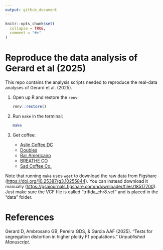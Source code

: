 ```yaml
---
output: github_document
---
```


<!-- README.md is generated from README.Rmd. Please edit that file -->

```r
knitr::opts_chunk$set(
  collapse = TRUE,
  comment = "#>"
)
```

# Reproduce the data analysis of Gerard et al (2025)

<!-- badges: start -->
<!-- badges: end -->

This repo contains the analysis scripts needed to reproduce the real-data analyses of Gerard et al. (2025).

1. Open up R and restore the `renv`:

    ``` r
    renv::restore()
    ```

2. Run `make` in the terminal:

    ``` bash
    make
    ```

3. Get coffee:
    - [Aslin Coffee DC](https://maps.app.goo.gl/n8vVbjkwwrC9fiyy5)
    - [Doubles](https://maps.app.goo.gl/CXNaN1HpgVxZDk9h6)
    - [Bar Americano](https://maps.app.goo.gl/U6XJmTazJssadUS4A)
    - [BREATHE CO](https://maps.app.goo.gl/CpVTvioWjSbm8zWx5)
    - [Sad Coffee Co.](https://maps.app.goo.gl/KYKTVSi57dWizNTQA)

Note that running `make` uses `wget` to download the raw data from Figshare (<https://doi.org/10.25387/g3.10255844>). You can instead download it manually (<https://gsajournals.figshare.com/ndownloader/files/18517700>). Just make sure the VCF file is called "trifida_chr8.vcf" and is placed in the "data" folder.

# References

Gerard D, Ambrosano GB, Pereira GDS, & Garcia AAF (2025). "Tests for segregation distortion in higher ploidy F1 populations." *Unpublished Manuscript*.
